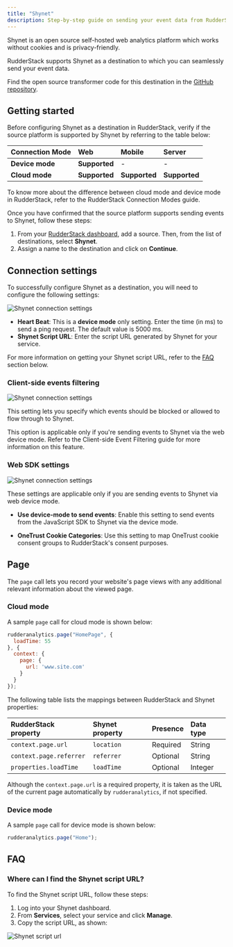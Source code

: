 ```yaml
---
title: "Shynet"
description: Step-by-step guide on sending your event data from RudderStack to Shynet.
---
```


Shynet is an open source self-hosted web analytics platform which works without cookies and is privacy-friendly.

RudderStack supports Shynet as a destination to which you can seamlessly send your event data.

<div class="infoBlock">
Find the open source transformer code for this destination in the <a href="https://github.com/rudderlabs/rudder-transformer/tree/master/v0/destinations/shynet">GitHub repository</a>.
</div>

## Getting started

Before configuring Shynet as a destination in RudderStack, verify if the source platform is supported by Shynet by referring to the table below:

| **Connection Mode** | **Web** | **Mobile** | **Server** |
| :--- | :--- | :--- | :--- |
| **Device mode** | **Supported**  | - | - |
| **Cloud mode** | **Supported**  | **Supported** | **Supported** |

<div class="infoBlock">
To know more about the difference between cloud mode and device mode in RudderStack, refer to the <Link to="/destinations/rudderstack-connection-modes/">RudderStack Connection Modes</Link> guide.
</div>

Once you have confirmed that the source platform supports sending events to Shynet, follow these steps:

1. From your [RudderStack dashboard](https://app.rudderstack.com/), add a source. Then, from the list of destinations, select **Shynet**.
2. Assign a name to the destination and click on **Continue**.

## Connection settings

To successfully configure Shynet as a destination, you will need to configure the following settings:

<img src="../../assets/event-stream-destinations/shynet-connection-settings.png" alt="Shynet connection settings"/>

- **Heart Beat**: This is a **device mode** only setting. Enter the time (in ms) to send a ping request. The default value is 5000 ms.
- **Shynet Script URL**: Enter the script URL generated by Shynet for your service.

<div class="infoBlock">
For more information on getting your Shynet script URL, refer to the <a href="#faq">FAQ</a> section below.
</div>

### Client-side events filtering

<img src="../../assets/event-stream-destinations/shynet-connection-settings-2.png" alt="Shynet connection settings"/>

This setting lets you specify which events should be blocked or allowed to flow through to Shynet.

<div class="infoBlock">
This option is applicable only if you're sending events to Shynet via the web device mode. Refer to the <Link to="/sources/event-streams/sdks/event-filtering/">Client-side Event Filtering</Link> guide for more information on this feature.
</div>

### Web SDK settings

<img src="../../assets/event-stream-destinations/shynet-connection-settings-3.png" alt="Shynet connection settings"/>

These settings are applicable only if you are sending events to Shynet via web device mode.

- **Use device-mode to send events**: Enable this setting to send events from the JavaScript SDK to Shynet via the <Link to="/destinations/rudderstack-connection-modes/#device-mode">device mode</Link>.

- **OneTrust Cookie Categories**: Use this setting to map <Link to="/sources/sdks/rudderstack-javascript-sdk/consent-managers/onetrust/">OneTrust</Link> cookie consent groups to RudderStack's consent purposes.

## Page 

The <Link to="/event-spec/standard-events/page">`page`</Link> call lets you record your website's page views with any additional relevant information about the viewed page.

### Cloud mode

A sample `page` call for <Link to="/destinations/rudderstack-connection-modes/#cloud-mode">cloud mode</Link> is shown below:

```javascript
rudderanalytics.page("HomePage", {
  loadTime: 55
}, {
  context: {
    page: {
      url: 'www.site.com'
    }
  }
});
```

The following table lists the mappings between RudderStack and Shynet properties:

| RudderStack property | Shynet property | Presence | Data type | 
| :----------------- | :--------------- |:--------------- |:--------------- |
| `context.page.url`        | `location`      | Required | String |
| `context.page.referrer`   | `referrer`     | Optional  | String |
| `properties.loadTime`     | `loadTime`      | Optional | Integer |

<div class="infoBlock">
Although the <code class="inline-code">context.page.url</code> is a required property, it is taken as the URL of the current page automatically by <code class="inline-code">rudderanalytics</code>, if not specified.
</div>

### Device mode

A sample `page` call for <Link to="/destinations/rudderstack-connection-modes/#device-mode">device mode</Link> is shown below:

```javascript
rudderanalytics.page("Home");
```

## FAQ

### Where can I find the Shynet script URL?

To find the Shynet script URL, follow these steps:
1. Log into your Shynet dashboard.
2. From **Services**, select your service and click **Manage**.
3. Copy the script URL, as shown:

<img src="../../assets/event-stream-destinations/shynet-script-url.png" alt="Shynet script url"/>
